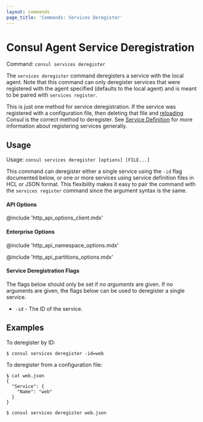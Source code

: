 ```yaml
---
layout: commands
page_title: 'Commands: Services Deregister'
---
```


# Consul Agent Service Deregistration

Command: `consul services deregister`

The `services deregister` command deregisters a service with the local agent.
Note that this command can only deregister services that were registered
with the agent specified (defaults to the local agent) and is meant to
be paired with `services register`.

This is just one method for service deregistration. If the service was
registered with a configuration file, then deleting that file and
[reloading](/commands/reload) Consul is the correct method to
deregister. See [Service Definition](/docs/agent/services) for more
information about registering services generally.

## Usage

Usage: `consul services deregister [options] [FILE...]`

This command can deregister either a single service using the `-id` flag
documented below, or one or more services using service definition files
in HCL or JSON format.
This flexibility makes it easy to pair the command with the
`services register` command since the argument syntax is the same.

#### API Options

@include 'http_api_options_client.mdx'

#### Enterprise Options

@include 'http_api_namespace_options.mdx'

@include 'http_api_partitions_options.mdx'

#### Service Deregistration Flags

The flags below should only be set if _no arguments_ are given. If no
arguments are given, the flags below can be used to deregister a single
service.

- `-id` - The ID of the service.

## Examples

To deregister by ID:

```shell-session
$ consul services deregister -id=web
```

To deregister from a configuration file:

```shell-session
$ cat web.json
{
  "Service": {
    "Name": "web"
  }
}

$ consul services deregister web.json
```

